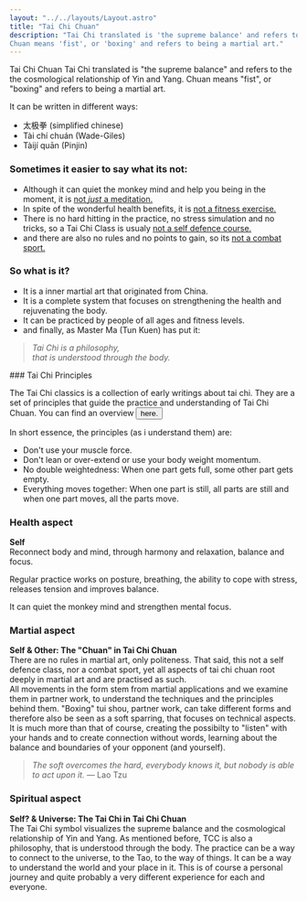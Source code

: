 ```yaml
---
layout: "../../layouts/Layout.astro"
title: "Tai Chi Chuan"
description: "Tai Chi translated is 'the supreme balance' and refers to the the cosmological relationship of Yin and Yang.
Chuan means 'fist', or 'boxing' and refers to being a martial art."
---
```




<CurvedHeadline tag="h1" type="wave" direction="R2L" offset="10" class="top-[-50px] sm:top-[0px] 2xl:top-[200px]  fill-lazuli">Tai Chi Chuan</CurvedHeadline>
Tai Chi translated is "the supreme balance" and refers to the the cosmological relationship of Yin and Yang.
Chuan means "fist", or "boxing" and refers to being a martial art.

It can be written in different ways:
- 太极拳 (simplified chinese)
- Tài chí chuán (Wade-Giles)
- Tàijí quān (Pinjin)

### Sometimes it easier to say what its not:

- Although it can quiet the monkey mind and help you being in the moment,
it is <u>not _just_ a meditation.</u>
- In spite of the wonderful health benefits,
it is <u>not a fitness exercise.</u>
- There is no hard hitting in the practice, no stress simulation and no tricks,
so a Tai Chi Class is usualy <u>not a self defence course.</u>
- and there are also no rules and no points to gain,
so its <u>not a combat sport.</u>


### So what is it?

- It is a inner martial art that originated from China.
- It is a complete system that focuses on strengthening the health and rejuvenating the body.
- It can be practiced by people of all ages and fitness levels.
- and finally, as Master Ma (Tun Kuen) has put it:

> _Tai Chi is a philosophy,<br /> that is understood through the body._


<div class="h-16" />
### Tai Chi Principles

The Tai Chi classics is a collection of early writings about tai chi. They are a set of principles that guide the practice and understanding of Tai Chi Chuan. You can find an overview  <Button href="http://www.scheele.org/lee/classics.html" target="_blank">here.</Button>

In short essence, the principles (as i understand them) are:
- Don't use your muscle force.
- Don't lean or over-extend or use your body weight momentum.
- No double weightedness: When one part gets full, some other part gets empty.
- Everything moves together: When one part is still, all parts are still and when one part moves, all the parts move.



### Health aspect

**Self**<br/>
Reconnect body and mind, through harmony and relaxation, balance and focus.

Regular practice works on posture, breathing, the ability to cope with stress, releases tension and improves balance.

It can quiet the monkey mind and strengthen mental focus.

### Martial aspect

**Self & Other: The "Chuan" in Tai Chi Chuan**<br/>
There are no rules in martial art, only politeness. That said, this not a self defence class, nor a combat sport, yet all aspects of tai chi chuan root deeply in martial art and are practised as such.<br/>
All movements in the form stem from martial applications and we examine them in partner work, to understand the techniques and the principles behind them. 
"Boxing" tui shou, partner work, can take different forms and therefore also be seen as a soft sparring, that focuses on technical aspects. It is much more than that of course, creating the possibilty to "listen" with your hands and to create connection without words, learning about the balance and boundaries of your opponent (and yourself).

> _The soft overcomes the hard, everybody knows it, but nobody is able to act upon it._ — Lao Tzu

### Spiritual aspect

**Self? & Universe: The Tai Chi in Tai Chi Chuan**<br/>
The Tai Chi symbol visualizes the supreme balance and the cosmological relationship of Yin and Yang. As mentioned before, TCC is also a philosophy, that is understood through the body. The practice can be a way to connect to the universe, to the Tao, to the way of things. It can be a way to understand the world and your place in it. This is of course a personal journey and quite probably a very different experience for each and everyone.
    